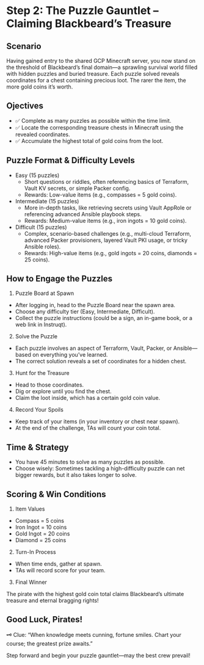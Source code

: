 # Step 2: The Puzzle Gauntlet – Claiming Blackbeard’s Treasure

## Scenario
Having gained entry to the shared GCP Minecraft server, you now stand on the threshold of Blackbeard’s final domain—a sprawling survival world filled with hidden puzzles and buried treasure. Each puzzle solved reveals coordinates for a chest containing precious loot. The rarer the item, the more gold coins it’s worth.

## Ojectives

* ✅ Complete as many puzzles as possible within the time limit.
* ✅ Locate the corresponding treasure chests in Minecraft using the revealed coordinates.
* ✅ Accumulate the highest total of gold coins from the loot.

## Puzzle Format & Difficulty Levels
- Easy (15 puzzles)
    - Short questions or riddles, often referencing basics of Terraform, Vault KV secrets, or simple Packer config.
    - Rewards: Low-value items (e.g., compasses = 5 gold coins).
- Intermediate (15 puzzles)
    - More in-depth tasks, like retrieving secrets using Vault AppRole or referencing advanced Ansible playbook steps.
    - Rewards: Medium-value items (e.g., iron ingots = 10 gold coins).
- Difficult (15 puzzles)
    - Complex, scenario-based challenges (e.g., multi-cloud Terraform, advanced Packer provisioners, layered Vault PKI usage, or tricky Ansible roles).
    - Rewards: High-value items (e.g., gold ingots = 20 coins, diamonds = 25 coins).

## How to Engage the Puzzles

1. Puzzle Board at Spawn
* After logging in, head to the Puzzle Board near the spawn area.
* Choose any difficulty tier (Easy, Intermediate, Difficult).
* Collect the puzzle instructions (could be a sign, an in-game book, or a web link in Instruqt).

2. Solve the Puzzle

* Each puzzle involves an aspect of Terraform, Vault, Packer, or Ansible—based on everything you’ve learned.
* The correct solution reveals a set of coordinates for a hidden chest.

3. Hunt for the Treasure

* Head to those coordinates.
* Dig or explore until you find the chest.
* Claim the loot inside, which has a certain gold coin value.
4. Record Your Spoils

* Keep track of your items (in your inventory or chest near spawn).
* At the end of the challenge, TAs will count your coin total.

## Time & Strategy
* You have 45 minutes to solve as many puzzles as possible.
* Choose wisely: Sometimes tackling a high-difficulty puzzle can net bigger rewards, but it also takes longer to solve.

## Scoring & Win Conditions
1. Item Values

* Compass = 5 coins
* Iron Ingot = 10 coins
* Gold Ingot = 20 coins
* Diamond = 25 coins

2. Turn-In Process

* When time ends, gather at spawn.
* TAs will record score for your team.

3. Final Winner

The pirate with the highest gold coin total claims Blackbeard’s ultimate treasure and eternal bragging rights!

## Good Luck, Pirates!
🗝️ Clue: “When knowledge meets cunning, fortune smiles. Chart your course; the greatest prize awaits.”

Step forward and begin your puzzle gauntlet—may the best crew prevail!